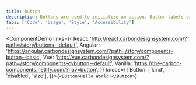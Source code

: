 ```yaml
---
title: Button
description: Buttons are used to initialize an action. Button labels express what action will occur when the user interacts with it.```
tabs: ['Code', 'Usage', 'Style', 'Accessibility']
---
```


<ComponentDemo
  links={{
    React: 'http://react.carbondesignsystem.com/?path=/story/buttons--default',
    Angular:
      'https://angular.carbondesignsystem.com/?path=/story/components-button--basic',
    Vue:
      'http://vue.carbondesignsystem.com/?path=/story/components-cvbutton--default',
    Vanilla: 'https://the-carbon-components.netlify.com/?nav=button',
  }}
  knobs={{
    Button: ['kind', 'disabled', 'size'],
  }}>{`<Button>Hello World!</Button>`}</ComponentDemo>
